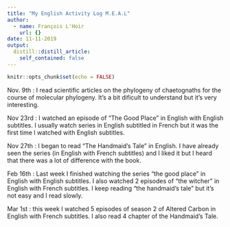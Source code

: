 ```yaml
---
title: "My English Activity Log M.E.A.L"
author:
  - name: François L'Hoir
    url: {}
date: 11-11-2019
output:
  distill::distill_article:
    self_contained: false
---
```


```r
knitr::opts_chunk$set(echo = FALSE)
```

Nov. 9th : I read scientific articles on the phylogeny of chaetognaths for the course of molecular phylogeny. It's a bit dificult to understand but it's very interesting.

Nov 23rd : I watched an episode of "The Good Place" in English with English subtitles. I usually watch series in English subtitled in French but it was the first time I watched with English subtitles.

Nov 27th : I began to read "The Handmaid's Tale" in English. I have already seen the series (in English with French subtitles) and I liked it but I heard that there was a lot of difference with the book.

Feb 16th : Last week I finished watching the series "the good place" in English with English subtitles. I also watched 2 episodes of "the witcher" in English with French subtitles. I keep reading "the handmaid's tale" but it's not easy and I read slowly.

Mar 1st : this week I watched 5 episodes of season 2 of Altered Carbon in English with French subtitles. I also read 4 chapter of the Handmaid's Tale. 
